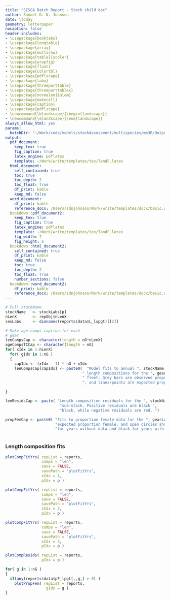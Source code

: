 ```yaml
---  
title: "SISCA Batch Report - Stock child doc"
author: Samuel D. N. Johnson
date: \today
geometry: letterpaper
nocaption: false
header-includes:
- \usepackage{booktabs}
- \usepackage{longtable}
- \usepackage{array}
- \usepackage{multirow}
- \usepackage[table]{xcolor}
- \usepackage{wrapfig}
- \usepackage{float}
- \usepackage{colortbl}
- \usepackage{pdflscape}
- \usepackage{tabu}
- \usepackage{threeparttable}
- \usepackage{threeparttablex}
- \usepackage[normalem]{ulem}
- \usepackage{makecell}
- \usepackage{caption}
- \usepackage{pdflscape}
- \newcommand{\blandscape}{\begin{landscape}}
- \newcommand{\elandscape}{\end{landscape}}
always_allow_html: yes
params:
  batchDir: "~/Work/code/models/stockAssessment/multispecies/ms3R/Outputs/"
output: 
  pdf_document:
    keep_tex: true
    fig_caption: true
    latex_engine: pdflatex
    template: ~/Work/write/templates/tex/TandF.latex
  html_document:
    self_contained: true
    toc: true
    toc_depth: 2
    toc_float: true
    df_print: kable
    keep_md: false
  word_document:
    df_print: kable
    reference_docx: /Users/sdnjohnson/Work/write/templates/docx/basic.docx
  bookdown::pdf_document2:
    keep_tex: true
    fig_caption: true
    latex_engine: pdflatex
    template: ~/Work/write/templates/tex/TandF.latex
    fig_width: 7
    fig_height: 6
  bookdown::html_document2:
    self_contained: true
    df_print: kable
    keep_md: false
    toc: true
    toc_depth: 2
    toc_float: true
    number_sections: false
  bookdown::word_document2:
    df_print: kable
    reference_docx: /Users/sdnjohnson/Work/write/templates/docx/basic.docx
---
```



```r

# Pull stockName
stockName   <- stockLabs[p]
nLenX       <- repObj$nLenX
sexLabs     <- dimnames(reports$data$L_lxpgt)[[2]]

# Make age comps caption for each
# gear
lenCompsCap <- character(length = nG*nLenX)
ageCompsTCCap <- character(length = nG)
for( xIdx in 1:nLenX)
  for( gIdx in 1:nG )
  {
    capIdx <- (xIdx - 1) * nG + xIdx
    lenCompsCap[capIdx] <- paste0(  "Model fits to annual ", stockName, " stock ", sexLabs[xIdx], 
                                  " length compositions for the ", gearLabs[gIdx], 
                                  " fleet. Grey bars are observed proportions at length ",
                                  ", and lines/points are expected proportions at length.")

}

lenResidsCap <- paste( "Length composition residuals for the ", stockName,
                        "sub-stock. Positive residuals are black ",
                        "black, while negative residuals are red. ")

propFemCap <- paste0( "Fits to proportion female data for the ", gearLabs," fleet. Bars show model ",
                      "expected proportion female, and open circles show data. Bars are coloured grey ",
                      "for years without data and black for years with data.")



```

### Length composition fits

```r

plotCompFitYrs( repList = reports,
                comps = "len",
                save = FALSE,
                savePath = "plotFitYrs",
                xIdx = 1,
                pIdx = p )

plotCompFitYrs( repList = reports,
                comps = "len",
                save = FALSE,
                savePath = "plotFitYrs",
                xIdx = 2,
                pIdx = p )

plotCompFitYrs( repList = reports,
                comps = "len",
                save = FALSE,
                savePath = "plotFitYrs",
                xIdx = 3,
                pIdx = p )

```


```r

plotCompResids( repList = reports,
                pIdx = p )

```

```r
for( g in 1:nG )
{
  if(any(reports$data$pF_lpgt[,,g,] > 0) )
    plotPropFem( repList = reports,
                  gIdx = g )
}

```


